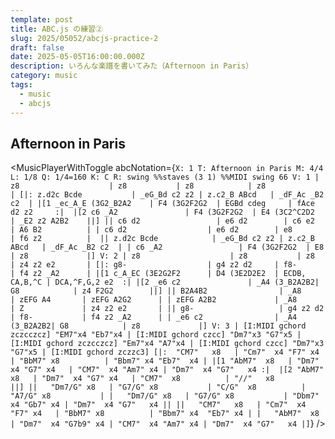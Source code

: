 ```yaml
---
template: post
title: ABC.js の練習②
slug: 2025/05052/abcjs-practice-2
draft: false
date: 2025-05-05T16:00:00.000Z
description: いろんな楽譜を書いてみた（Afternoon in Paris）
category: music
tags:
  - music
  - abcjs
---
```



## Afternoon in Paris

<MusicPlayerWithToggle
  abcNotation={`
X: 1
T: Afternoon in Paris
M: 4/4
L: 1/8
Q: 1/4=160
K: C
R: swing
%%staves (3 1)
%%MIDI swing 66
V: 1
 | z8                    | z8           | z8            | z8             |
[|: z.d2c Bcde           | _eG_Bd c2 z2 | z.c2_B ABcd   | _dF_Ac _B2 c2  |
|[1 _ec_A_E (3G2_B2A2    | F4 (3G2F2G2  | EGBd cdeg     | fAce d2 z2     :| 
|[2 c6 _A2               | F4 (3G2F2G2  | E4 (3C2^C2D2  | _E2 z2 A2B2    ||]
|| c6 d2                 | e6 d2        | c6 e2         | A6 B2          |
| c6 d2                  | e6 d2        | e8            | f6 z2          | 
|| z.d2c Bcde            | _eG_Bd c2 z2 | z.c2_B ABcd   | _dF_Ac _B2 c2  |
| c6 _A2                 | F4 (3G2F2G2  | E8            | z8             |]
V: 2
 | z8                    | z8           | z8            | z4 z2 e2       |
[|: g8-                  | g4 z2 d2     | f8-           | f4 z2 _A2      |
|[1 c_A_EC (3E2G2F2      | D4 (3E2D2E2  | ECDB, CA,B,^C | DCA,^F,G,2 e2  :|
|[2 _e6 c2               | _A4 (3_B2A2B2| G8            | z4 F2G2        ||]
|| B2A4B2                | _A8          | zEFG A4       | zEFG A2G2      |
 | zEFG A2B2             | _A8          | Z             | z4 z2 e2       |
|| g8-                   | g4 z2 d2     | f8-           | f4 z2 _A2      |
 | _e6 c2                | _A4 (3_B2A2B2| G8            | z8             |]
V: 3
 | [I:MIDI gchord zczcczcz] "EM7"x4 "Eb7"x4 | [I:MIDI gchord czcc] "Dm7"x3 "G7"x5 | [I:MIDI gchord zczcczcz] "Em7"x4 "A7"x4 | [I:MIDI gchord czcc] "Dm7"x3 "G7"x5 |
 [I:MIDI gchord zczzc3]
[|:  "CM7"   x8   | "Cm7"  x4 "F7" x4   | "BbM7" x8          | "Bbm7" x4 "Eb7"  x4 |
 |[1 "AbM7"  x8   | "Dm7"  x4 "G7" x4   | "CM7"  x4 "Am7" x4 | "Dm7"  x4 "G7"   x4 :| 
 |[2 "AbM7"  x8   | "Dm7"  x4 "G7" x4   | "CM7"  x8          | "//"   x8           ||]
||   "Dm7/G" x8   | "G7/G" x8           | "C/G"  x8          | "A7/G" x8           |
 |   "Dm7/G" x8   | "G7/G" x8           | "Dbm7" x4 "Gb7" x4 | "Dm7"  x4 "G7"   x4 ||
||   "CM7"   x8   | "Cm7"  x4 "F7" x4   | "BbM7" x8          | "Bbm7" x4  "Eb7" x4 |
 |   "AbM7"  x8   | "Dm7"  x4 "G7b9" x4 | "CM7"  x4 "Am7" x4 | "Dm7"  x4 "G7"   x4 |]
`}
/>
